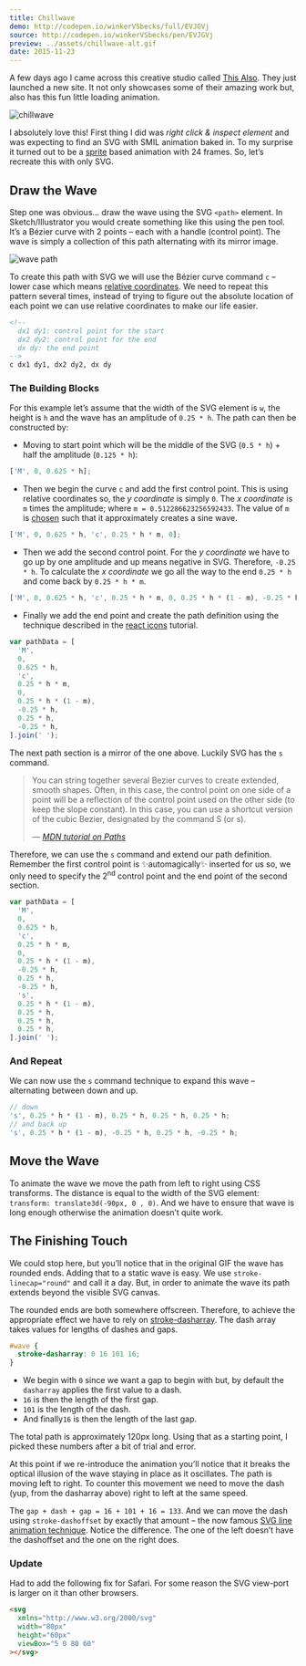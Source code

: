 ```yaml
---
title: Chillwave
demo: http://codepen.io/winkerVSbecks/full/EVJGVj
source: http://codepen.io/winkerVSbecks/pen/EVJGVj
preview: ../assets/chillwave-alt.gif
date: 2015-11-23
---
```


<CodePen
  hash="EVJGVj"
  title="This Also Chillwave"
  height="300"
  defaultTab="result"
/>

A few days ago I came across this creative studio called [This Also](http://thisalso.com). They just launched a new site. It not only showcases some of their amazing work but, also has this fun little loading animation.

![chillwave](../assets/chillwave.gif)

I absolutely love this! First thing I did was _right click & inspect element_ and was expecting to find an SVG with SMIL animation baked in. To my surprise it turned out to be a [sprite](http://thisalso.com../assets/global/chillwave.png) based animation with 24 frames. So, let’s recreate this with only SVG.

## Draw the Wave

Step one was obvious… draw the wave using the SVG `<path>` element. In Sketch/Illustrator you would create something like this using the pen tool. It’s a Bézier curve with 2 points – each with a handle (control point). The wave is simply a collection of this path alternating with its mirror image.

![wave path](../assets/wave-path.jpg)

To create this path with SVG we will use the Bézier curve command `c` – lower case which means [relative coordinates](https://developer.mozilla.org/en-US/docs/Web/SVG/Tutorial/Paths). We need to repeat this pattern several times, instead of trying to figure out the absolute location of each point we can use relative coordinates to make our life easier.

```html
<!--
  dx1 dy1: control point for the start
  dx2 dy2: control point for the end
  dx dy: the end point
-->
c dx1 dy1, dx2 dy2, dx dy
```

### The Building Blocks

For this example let’s assume that the width of the SVG element is `w`, the height is `h` and the wave has an amplitude of `0.25 * h`. The path can then be constructed by:

- Moving to start point which will be the middle of the SVG (`0.5 * h`) + half the amplitude (`0.125 * h`):

```js
['M', 0, 0.625 * h];
```

- Then we begin the curve `c` and add the first control point. This is using relative coordinates so, the _y coordinate_ is simply `0`. The _x coordinate_ is `m` times the amplitude; where `m = 0.512286623256592433`. The value of `m` is [chosen](http://stackoverflow.com/a/13935397/1365008) such that it approximately creates a sine wave.

```js
['M', 0, 0.625 * h, 'c', 0.25 * h * m, 0];
```

- Then we add the second control point. For the _y coordinate_ we have to go up by one amplitude and up means negative in SVG. Therefore, `-0.25 * h`. To calculate the _x coordinate_ we go all the way to the end `0.25 * h` and come back by `0.25 * h * m`.

```js
['M', 0, 0.625 * h, 'c', 0.25 * h * m, 0, 0.25 * h * (1 - m), -0.25 * h];
```

- Finally we add the end point and create the path definition using the technique described in the [react icons](http://jxnblk.com/react-icons) tutorial.

```js
var pathData = [
  'M',
  0,
  0.625 * h,
  'c',
  0.25 * h * m,
  0,
  0.25 * h * (1 - m),
  -0.25 * h,
  0.25 * h,
  -0.25 * h,
].join(' ');
```

<CodePen
  hash="OyGGqr"
  title="SVG wave section"
  height="300"
  defaultTab="result"
/>

The next path section is a mirror of the one above. Luckily SVG has the `s` command.

<blockquote>
  <p>You can string together several Bezier curves to create extended, smooth shapes. Often, in this case, the control point on one side of a point will be a reflection of the control point used on the other side (to keep the slope constant). In this case, you can use a shortcut version of the cubic Bezier, designated by the command S (or s).</p>

  <cite>
    &mdash; <a href="https://developer.mozilla.org/en-US/docs/Web/SVG/Tutorial/Paths">MDN tutorial on Paths</a>
  </cite>
</blockquote>

Therefore, we can use the `s` command and extend our path definition. Remember the first control point is ✨automagically✨ inserted for us so, we only need to specify the 2<sup>nd</sup> control point and the end point of the second section.

```js
var pathData = [
  'M',
  0,
  0.625 * h,
  'c',
  0.25 * h * m,
  0,
  0.25 * h * (1 - m),
  -0.25 * h,
  0.25 * h,
  -0.25 * h,
  's',
  0.25 * h * (1 - m),
  0.25 * h,
  0.25 * h,
  0.25 * h,
].join(' ');
```

<CodePen
  hash="YyMbYB"
  title="SVG wave - mirror section"
  height="300"
  defaultTab="result"
/>

### And Repeat

We can now use the `s` command technique to expand this wave – alternating between down and up.

```js
// down
's', 0.25 * h * (1 - m), 0.25 * h, 0.25 * h, 0.25 * h;
// and back up
's', 0.25 * h * (1 - m), -0.25 * h, 0.25 * h, -0.25 * h;
```

<CodePen
  hash="wKZbma"
  title="SVG wave - repeat"
  height="300"
  defaultTab="result"
/>

## Move the Wave

To animate the wave we move the path from left to right using CSS transforms. The distance is equal to the width of the SVG element: `transform: translate3d(-90px, 0 , 0)`. And we have to ensure that wave is long enough otherwise the animation doesn’t quite work.

<CodePen
  hash="zvXQmW"
  title="Chillwave – Move the Wave"
  height="300"
  defaultTab="result"
/>

## The Finishing Touch

We could stop here, but you’ll notice that in the original GIF the wave has rounded ends. Adding that to a static wave is easy. We use `stroke-linecap="round"` and call it a day. But, in order to animate the wave its path extends beyond the visible SVG canvas.

The rounded ends are both somewhere offscreen. Therefore, to achieve the appropriate effect we have to rely on [stroke-dasharray](https://developer.mozilla.org/en-US/docs/Web/SVG/Attribute/stroke-dasharray). The dash array takes values for lengths of dashes and gaps.

```css
#wave {
  stroke-dasharray: 0 16 101 16;
}
```

- We begin with `0` since we want a gap to begin with but, by default the `dasharray` applies the first value to a dash.
- `16` is then the length of the first gap.
- `101` is the length of the dash.
- And finally`16` is then the length of the last gap.

The total path is approximately 120px long. Using that as a starting point, I picked these numbers after a bit of trial and error.

<CodePen
  hash="KdYLJm"
  title="SVG wave – add the rounded ends"
  height="300"
  defaultTab="result"
/>

At this point if we re-introduce the animation you’ll notice that it breaks the optical illusion of the wave staying in place as it oscillates. The path is moving left to right. To counter this movement we need to move the dash (yup, from the dasharray above) right to left at the same speed.

The `gap + dash + gap = 16 + 101 + 16 = 133`. And we can move the dash using `stroke-dashoffset` by exactly that amount – the now famous [SVG line animation technique](https://css-tricks.com/svg-line-animation-works). Notice the difference. The one of the left doesn’t have the dashoffset and the one on the right does.

<CodePen
  hash="JYVqVe"
  title="Chillwave – Move & Wiggle the Wave"
  height="300"
  defaultTab="result"
/>

### Update

Had to add the following fix for Safari. For some reason the SVG view-port is larger on it than other browsers.

```html
<svg
  xmlns="http://www.w3.org/2000/svg"
  width="80px"
  height="60px"
  viewBox="5 0 80 60"
></svg>
```
